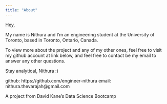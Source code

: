```yaml
---
title: "About"
---
```


Hey,

My name is Nithura and I'm an engineering student at the University of Toronto, based in Toronto, Ontario, Canada.

To view more about the project and any of my other ones, feel free to visit my github account at link below, and feel free to contact be my email to answer any other questions. 

Stay analytical,
Nithura :)

github: https://github.com/engineer-nithura \n
email: nithura.thevarajah@gmail.com

A project from David Kane's Data Science Bootcamp

